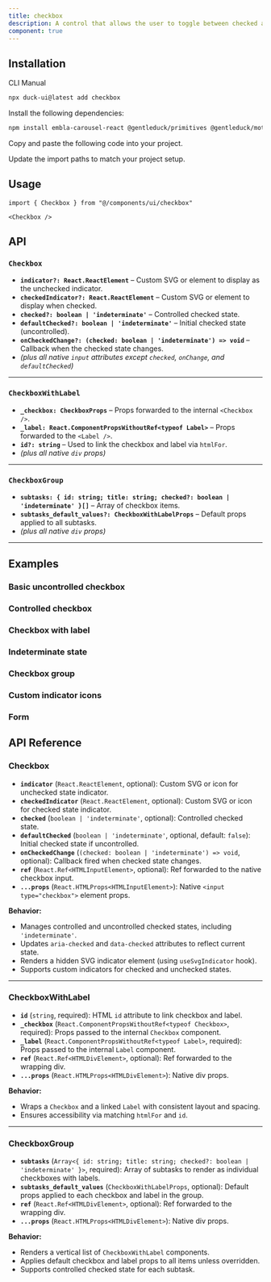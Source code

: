 ```yaml
---
title: checkbox
description: A control that allows the user to toggle between checked and not checked.
component: true
---
```


<ComponentPreview name="checkbox-1" description="A checkbox" />

## Installation

<Tabs defaultValue="cli">

<TabsList>
  <TabsTrigger value="cli">CLI</TabsTrigger>
  <TabsTrigger value="manual">Manual</TabsTrigger>
</TabsList>
<TabsContent value="cli">

```bash
npx duck-ui@latest add checkbox
````

</TabsContent>

<TabsContent value="manual">

<Steps>

<Step>Install the following dependencies:</Step>

```bash
npm install embla-carousel-react @gentleduck/primitives @gentleduck/motion @gentleduck/duck-libs
```

<Step>Copy and paste the following code into your project.</Step>

<ComponentSource name="checkbox" title="components/ui/checkbox.tsx" />

<Step>Update the import paths to match your project setup.</Step>

</Steps>

</TabsContent>

</Tabs>

## Usage

```tsx
import { Checkbox } from "@/components/ui/checkbox"
```

```tsx
<Checkbox />
```

## API

### `Checkbox`

* **`indicator?: React.ReactElement`** – Custom SVG or element to display as the unchecked indicator.
* **`checkedIndicator?: React.ReactElement`** – Custom SVG or element to display when checked.
* **`checked?: boolean | 'indeterminate'`** – Controlled checked state.
* **`defaultChecked?: boolean | 'indeterminate'`** – Initial checked state (uncontrolled).
* **`onCheckedChange?: (checked: boolean | 'indeterminate') => void`** – Callback when the checked state changes.
* *(plus all native `input` attributes except `checked`, `onChange`, and `defaultChecked`)*

---

### `CheckboxWithLabel`

* **`_checkbox: CheckboxProps`** – Props forwarded to the internal `<Checkbox />`.
* **`_label: React.ComponentPropsWithoutRef<typeof Label>`** – Props forwarded to the `<Label />`.
* **`id?: string`** – Used to link the checkbox and label via `htmlFor`.
* *(plus all native `div` props)*

---

### `CheckboxGroup`

* **`subtasks: { id: string; title: string; checked?: boolean | 'indeterminate' }[]`** – Array of checkbox items.
* **`subtasks_default_values?: CheckboxWithLabelProps`** – Default props applied to all subtasks.
* *(plus all native `div` props)*

---

## Examples

### Basic uncontrolled checkbox
<ComponentPreview name="checkbox-2" />

### Controlled checkbox

<ComponentPreview name="checkbox-3" />

### Checkbox with label

<ComponentPreview name="checkbox-4" />

### Indeterminate state

<ComponentPreview name="checkbox-5" />

###  Checkbox group

<ComponentPreview name="checkbox-6" />

### Custom indicator icons

<ComponentPreview name="checkbox-7" />

### Form

<ComponentPreview name="checkbox-8" />

## API Reference

### **Checkbox**

* **`indicator`** (`React.ReactElement`, optional): Custom SVG or icon for unchecked state indicator.
* **`checkedIndicator`** (`React.ReactElement`, optional): Custom SVG or icon for checked state indicator.
* **`checked`** (`boolean | 'indeterminate'`, optional): Controlled checked state.
* **`defaultChecked`** (`boolean | 'indeterminate'`, optional, default: `false`): Initial checked state if uncontrolled.
* **`onCheckedChange`** (`(checked: boolean | 'indeterminate') => void`, optional): Callback fired when checked state changes.
* **`ref`** (`React.Ref<HTMLInputElement>`, optional): Ref forwarded to the native checkbox input.
* **`...props`** (`React.HTMLProps<HTMLInputElement>`): Native `<input type="checkbox">` element props.

**Behavior:**

* Manages controlled and uncontrolled checked states, including `'indeterminate'`.
* Updates `aria-checked` and `data-checked` attributes to reflect current state.
* Renders a hidden SVG indicator element (using `useSvgIndicator` hook).
* Supports custom indicators for checked and unchecked states.

---

### **CheckboxWithLabel**

* **`id`** (`string`, required): HTML `id` attribute to link checkbox and label.
* **`_checkbox`** (`React.ComponentPropsWithoutRef<typeof Checkbox>`, required): Props passed to the internal `Checkbox` component.
* **`_label`** (`React.ComponentPropsWithoutRef<typeof Label>`, required): Props passed to the internal `Label` component.
* **`ref`** (`React.Ref<HTMLDivElement>`, optional): Ref forwarded to the wrapping div.
* **`...props`** (`React.HTMLProps<HTMLDivElement>`): Native div props.

**Behavior:**

* Wraps a `Checkbox` and a linked `Label` with consistent layout and spacing.
* Ensures accessibility via matching `htmlFor` and `id`.

---

### **CheckboxGroup**

* **`subtasks`** (`Array<{ id: string; title: string; checked?: boolean | 'indeterminate' }>`, required): Array of subtasks to render as individual checkboxes with labels.
* **`subtasks_default_values`** (`CheckboxWithLabelProps`, optional): Default props applied to each checkbox and label in the group.
* **`ref`** (`React.Ref<HTMLDivElement>`, optional): Ref forwarded to the wrapping div.
* **`...props`** (`React.HTMLProps<HTMLDivElement>`): Native div props.

**Behavior:**

* Renders a vertical list of `CheckboxWithLabel` components.
* Applies default checkbox and label props to all items unless overridden.
* Supports controlled checked state for each subtask.

